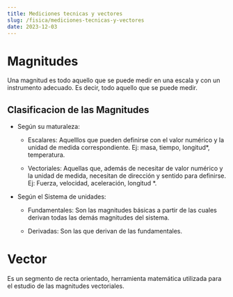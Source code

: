 ```yaml
---
title: Mediciones tecnicas y vectores
slug: /fisica/mediciones-tecnicas-y-vectores
date: 2023-12-03
---
```




# Magnitudes

Una magnitud es todo aquello que se puede medir en una escala y con un instrumento adecuado. Es decir, todo aquello que se puede medir.

## Clasificacion de las Magnitudes

- Según su maturaleza:

  - Escalares: Aquelllos que pueden definirse con el valor numérico y la unidad de medida correspondiente. Ej: masa, tiempo, longitud\*, temperatura.

  - Vectoriales: Aquellas que, además de necesitar de valor numérico y la unidad de medida, necesitan de dirección y sentido para definirse.
    Ej: Fuerza, velocidad, aceleración, longitud \*.

- Según el Sistema de unidades:

  - Fundamentales: Son las magnitudes básicas a partir de las cuales derivan todas las demás magnitudes del sistema.

  - Derivadas: Son las que derivan de las fundamentales.

# Vector

Es un segmento de recta orientado, herramienta matemática utilizada para el estudio de las magnitudes vectoriales.

<Vector />
